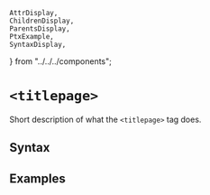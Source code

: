     AttrDisplay,
    ChildrenDisplay,
    ParentsDisplay,
    PtxExample,
    SyntaxDisplay,
} from "../../../components";

# `<titlepage>`

Short description of what the `<titlepage>` tag does.

## Syntax

<SyntaxDisplay name="titlepage" />

## Examples

    